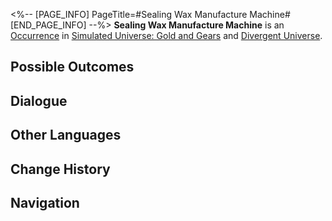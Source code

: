 <%-- [PAGE_INFO]
PageTitle=#Sealing Wax Manufacture Machine#
[END_PAGE_INFO] --%>
{{Stub}}
{{Simulated Universe Event Infobox
|id            = 20501
|title         = 
|image         = Occurrence Default.png
|domains_su    = 
|domains_ext   = 
|domains_swarm = 
|domains_gng   = Unknown
|domains_du    = Unknown
|requirements  = 
|prev          = 
|next          = 
|characters    = 
|factions      = 
|order         = 
|order_du      = 
}}
'''Sealing Wax Manufacture Machine''' is an [[Divergent Universe/Occurrence|Occurrence]] in [[Simulated Universe: Gold and Gears]] and [[Divergent Universe]].

==Possible Outcomes==
{{Possible Outcomes
|choice_1 = Sealing Wax Casting.
|result_1 = Discard 1 Sealing Wax Curio and immediately obtain 3 of the Sealing Wax's Path's Blessing(s).
|path_1   = Erudition
|modes_1  = gng

|choice_2 = Sealing Wax Enhancement.
|result_2 = For every type of Sealing Wax Curio, Enhance 3 random Blessing(s) from the Sealing Wax's Path.
|modes_2  = du

|choice_3 = Purchase Sealing Wax.
|result_3 = Obtain 2 random Sealing Wax Curio(s).
|modes_3  = du

|choice_4 = Sealing Wax Blessing.
|result_4 = For every type of Sealing Wax Curio, obtain 2 of each Sealing Wax's Path's Blessing(s).
|modes_4  = du

|choice_5 = Sealing Wax Blessing.
|result_5 = For every type of Sealing Wax Curio, obtain 1 of each Sealing Wax's Path's Blessing(s).
|modes_5  = gng

|choice_6 = Sealing Wax Enhancement.
|result_6 = For every type of Sealing Wax Curio, Enhance 2 of each Sealing Wax's Path's Blessing(s).
|modes_6  = gng

}}
<!--
==Gameplay Notes==
* 
-->
==Dialogue==
{{Dialogue Start}}
:{{tx}}
{{Dialogue End}}

==Other Languages==
{{Other Languages
|en   = Sealing Wax Manufacture Machine
|zhs  = 火漆制造机
|zht  = 火漆製造機
|ja   = {{Rubi|封蝋製造機|ふうろうせいぞうき}}
|ko   = 봉랍 제조기
|es   = Máquina de producción de lacre
|fr   = Machine de production de Cire à cacheter
|ru   = Машина по производству сургуча
|th   = เครื่องผลิตขี้ผึ้ง
|vi   = Máy Tạo Nút
|de   = Maschine zur Herstellung von Siegelwachs
|id   = Mesin Produksi Sealing Wax
|pt   = Máquina de Fabricação de Cera Seladora
}}

==Change History==
{{Change History|1.6}}

==Navigation==
{{Occurrence Navbox}}